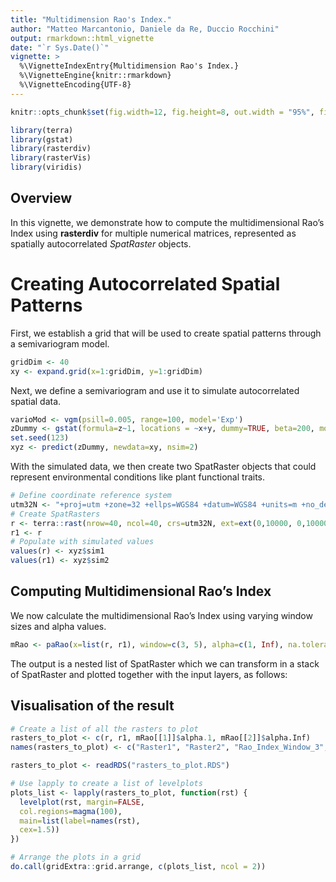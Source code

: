 ```yaml
---
title: "Multidimension Rao's Index."
author: "Matteo Marcantonio, Daniele da Re, Duccio Rocchini"
output: rmarkdown::html_vignette
date: "`r Sys.Date()`"
vignette: >
  %\VignetteIndexEntry{Multidimension Rao's Index.}
  %\VignetteEngine{knitr::rmarkdown}
  %\VignetteEncoding{UTF-8}
---
```


```r
knitr::opts_chunk$set(fig.width=12, fig.height=8, out.width = "95%", fig.align = "center", fig.dpi = 150, collapse = TRUE, comment = "#") 
```

```r
library(terra)
library(gstat)
library(rasterdiv)
library(rasterVis)
library(viridis)
```

## Overview
In this vignette, we demonstrate how to compute the multidimensional Rao's Index using **rasterdiv** for multiple numerical matrices, represented as spatially autocorrelated *SpatRaster* objects.

# Creating Autocorrelated Spatial Patterns
First, we establish a grid that will be used to create spatial patterns through a semivariogram model.

```r
gridDim <- 40
xy <- expand.grid(x=1:gridDim, y=1:gridDim)
```
Next, we define a semivariogram and use it to simulate autocorrelated spatial data.

```r
varioMod <- vgm(psill=0.005, range=100, model='Exp')
zDummy <- gstat(formula=z~1, locations = ~x+y, dummy=TRUE, beta=200, model=varioMod, nmax=1)
set.seed(123)
xyz <- predict(zDummy, newdata=xy, nsim=2)
```

With the simulated data, we then create two SpatRaster objects that could represent environmental conditions like plant functional traits.

```r
# Define coordinate reference system
utm32N <- "+proj=utm +zone=32 +ellps=WGS84 +datum=WGS84 +units=m +no_defs"
# Create SpatRasters
r <- terra::rast(nrow=40, ncol=40, crs=utm32N, ext=ext(0,10000, 0,10000))
r1 <- r
# Populate with simulated values
values(r) <- xyz$sim1
values(r1) <- xyz$sim2
```
## Computing Multidimensional Rao's Index

We now calculate the multidimensional Rao's Index using varying window sizes and alpha values.

```r
mRao <- paRao(x=list(r, r1), window=c(3, 5), alpha=c(1, Inf), na.tolerance=1, method="multidimension", simplify=3)
```
The output is a nested list of SpatRaster which we can transform in a stack of SpatRaster and plotted together with the input layers, as follows:

## Visualisation of the result

```r
# Create a list of all the rasters to plot
rasters_to_plot <- c(r, r1, mRao[[1]]$alpha.1, mRao[[2]]$alpha.Inf)
names(rasters_to_plot) <- c("Raster1", "Raster2", "Rao_Index_Window_3", "Rao_Index_Window_5")
```
```r
rasters_to_plot <- readRDS("rasters_to_plot.RDS")
```

```r
# Use lapply to create a list of levelplots
plots_list <- lapply(rasters_to_plot, function(rst) {
  levelplot(rst, margin=FALSE, 
  col.regions=magma(100), 
  main=list(label=names(rst), 
  cex=1.5))
})

# Arrange the plots in a grid
do.call(gridExtra::grid.arrange, c(plots_list, ncol = 2))
```